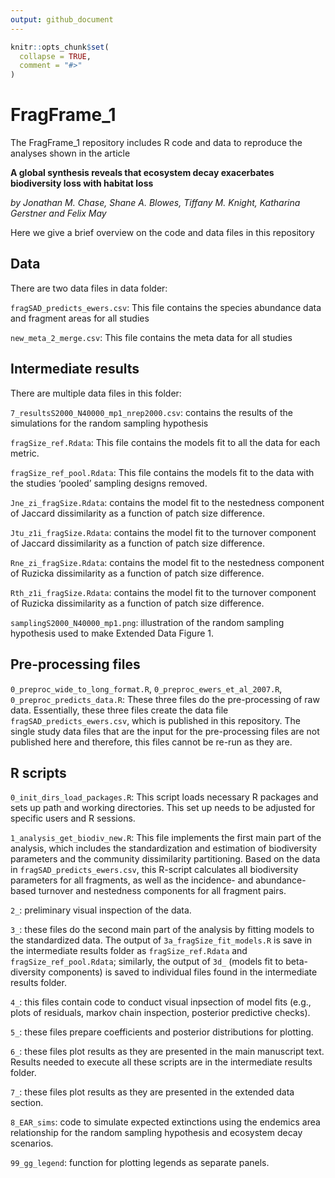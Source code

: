 ```yaml
---
output: github_document
---
```


<!-- README.md is generated from README.Rmd. Please edit that file -->

```r
knitr::opts_chunk$set(
  collapse = TRUE,
  comment = "#>"
)
```
# FragFrame_1

<!-- badges: start -->
<!-- badges: end -->

The FragFrame_1 repository includes R code and data to reproduce the analyses shown in the article 

**A global synthesis reveals that ecosystem decay exacerbates biodiversity loss with habitat loss**

*by Jonathan M. Chase, Shane A. Blowes, Tiffany M. Knight, Katharina Gerstner and Felix May*

Here we give a brief overview on the code and data files in this repository

## Data

There are two data files in data folder:

`fragSAD_predicts_ewers.csv`: This file contains the species abundance data and fragment areas for all studies

`new_meta_2_merge.csv`: This file contains the meta data for all studies

## Intermediate results

There are multiple data files in this folder:

`7_resultsS2000_N40000_mp1_nrep2000.csv`: contains the results of the simulations for the random sampling hypothesis

`fragSize_ref.Rdata`: This file contains the models fit to all the data for each metric.

`fragSize_ref_pool.Rdata`: This file contains the models fit to the data with the studies 'pooled' sampling designs removed.

`Jne_zi_fragSize.Rdata`: contains the model fit to the nestedness component of Jaccard dissimilarity as a function of patch size difference.

`Jtu_z1i_fragSize.Rdata`: contains the model fit to the turnover component of Jaccard dissimilarity as a function of patch size difference.

`Rne_zi_fragSize.Rdata`: contains the model fit to the nestedness component of Ruzicka dissimilarity as a function of patch size difference.

`Rth_z1i_fragSize.Rdata`: contains the model fit to the turnover component of Ruzicka dissimilarity as a function of patch size difference.

`samplingS2000_N40000_mp1.png`: illustration of the random sampling hypothesis used to make Extended Data Figure 1.



## Pre-processing files

`0_preproc_wide_to_long_format.R`, `0_preproc_ewers_et_al_2007.R`, `0_preproc_predicts_data.R`: These three files do the pre-processing
of raw data. Essentially, these three files create the data file `fragSAD_predicts_ewers.csv`, which is published in this repository.
The single study data files that are the input for the pre-processing files are not published here and therefore, this files cannot
be re-run as they are.

## R scripts

`0_init_dirs_load_packages.R`: This script loads necessary R packages and sets up path and working directories.
This set up needs to be adjusted for specific users and R sessions. 

`1_analysis_get_biodiv_new.R`: This file implements the first main part of the analysis, which includes the standardization and estimation of biodiversity parameters and the community dissimilarity partitioning. Based on the data in `fragSAD_predicts_ewers.csv`, this R-script calculates
all biodiversity parameters for all fragments, as well as the incidence- and abundance-based turnover and nestedness components for all fragment pairs.

`2_`: preliminary visual inspection of the data. 

`3_`: these files do the second main part of the analysis by fitting models to the standardized data. The output of `3a_fragSize_fit_models.R` is save in the intermediate results folder as `fragSize_ref.Rdata` and `fragSize_ref_pool.Rdata`; similarly, the output of `3d_` (models fit to beta-diversity components) is saved to individual files found in the intermediate results folder.

`4_`: this files contain code to conduct visual inpsection of model fits (e.g., plots of residuals, markov chain inspection, posterior predictive checks).

`5_`: these files prepare coefficients and posterior distributions for plotting.

`6_`: these files plot results as they are presented in the main manuscript text. Results needed to execute all these scripts are in the intermediate results folder.

`7_`: these files plot results as they are presented in the extended data section.

`8_EAR_sims`: code to simulate expected extinctions using the endemics area relationship for the random sampling hypothesis and ecosystem decay scenarios.

`99_gg_legend`: function for plotting legends as separate panels.